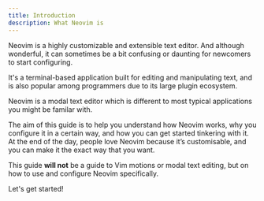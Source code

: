 ```yaml
---
title: Introduction
description: What Neovim is
---
```



Neovim is a highly customizable and extensible text editor. And although wonderful, it can sometimes be a bit confusing or daunting for newcomers to start configuring.

It's a terminal-based application built for editing and manipulating text, and is also popular among programmers due to its large plugin ecosystem.

Neovim is a modal text editor which is different to most typical applications you might be familar with.

The aim of this guide is to help you understand how Neovim works, why you configure it in a certain way, and how you can get started tinkering with it. At the end of the day, people love Neovim because it’s customisable, and you can make it the exact way that you want.

This guide **will not** be a guide to Vim motions or modal text editing, but on how to use and configure Neovim specifically.

Let's get started!
